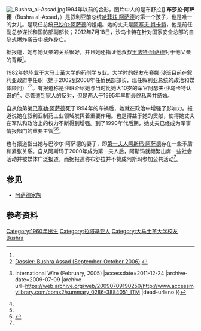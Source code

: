 {{noteTA
|1=zh:阿薩德;zh-cn:阿萨德;zh-tw:阿塞德;
}}
[[Image:_Bushra_al-Assad.jpg|thumb]]1994年以前的合影，图片中人的是布舒拉]]
'''布莎拉·阿萨德'''（Bushra al-Assad，{{bd|1960年|10月24日|catIdx=Assad, Bushra}}）是叙利亚前总统[[哈菲兹·阿萨德|哈菲兹·阿萨德]]的第一个孩子，也是唯一的女儿。是现任总统[[巴沙尔·阿萨德|巴沙尔·阿萨德]]的姐姐。她的丈夫是[[阿塞夫·肖卡特|阿塞夫·肖卡特]]，他是前任副总参谋长和国防部副部长；2012年7月18日，沙乌卡特在针对国家安全总部的自杀式爆炸袭击中被炸身亡。

据报道，她与她父亲的关系很好，并且她还指证他叔叔[[里法特·阿萨德|里法特·阿萨德]]对于他父亲的背叛<ref name="mideastmonitor" />。

1982年她毕业于[[大马士革大学|大马士革大学]]的[[药剂学|药剂学]]专业。大学时的好友[[布赛娜·沙班|布赛娜·沙班]]目前在叙利亚政府中任职（她于2002到2008年任侨民部部长，现任叙利亚总统的政治和媒体顾问）<ref name="mideastmonitor">[http://www.mideastmonitor.org/issues/0609/0609_5.htm Dossier: Bushra Assad (September-October 2006)<!-- Bot generated title -->] {{webarchive|url=https://web.archive.org/web/20110721161959/http://www.mideastmonitor.org/issues/0609/0609_5.htm |date=2011-07-21 }}</ref><ref>{{Cite web |url=http://www.accessmylibrary.com/coms2/summary_0286-3884051_ITM |title=Interview With Syrian Cabinet Minister Buthaina Shaaban; Interview With Arlen Specter. {{!}} International Wire (February, 2005)<!-- Bot generated title --> |accessdate=2011-12-24 |archive-date=2009-07-09 |archive-url=https://web.archive.org/web/20090709190250/http://www.accessmylibrary.com/coms2/summary_0286-3884051_ITM |dead-url=no }}</ref>。有报道称是沙班介绍她与当时比她大10岁的军官阿瑟夫·沙乌卡特认识的<ref name="mideastmonitor" />。尽管遭到家人的反对，但是两人于1995年早期最终私奔并结婚。

自从他弟弟[[巴塞勒·阿萨德|巴塞勒·阿萨德]]死于1994年的车祸后，她就在政治中增强了影响力。报道说她在叙利亚制药工业领域发挥着重要作用。也是得益于她的贡献，使得她丈夫在军队和政治上的权力不断得到增强。到了1990年代后期，她丈夫已经成为军事情报部门的重要主管<ref name="mideastmonitor" /><ref>{{Cite web |url=http://www.cedarsrevolution.net/jtphp/index.php?option=com_content&task=view&id=1371&Itemid=30 |title=World Council for the Cedars Revolution - Syria: Trouble in Damascus<!-- Bot generated title --> |accessdate=2011-12-24 |archive-date=2018-08-20 |archive-url=https://web.archive.org/web/20180820005835/http://www.cedarsrevolution.net/jtphp/index.php?option=com_content&task=view&id=1371&Itemid=30 |dead-url=yes }}</ref>。

也有报道指出她与巴沙尔·阿萨德的妻子，即[[第一夫人|第一夫人]][[阿斯玛·阿萨德|阿斯玛·阿萨德]]存在一些矛盾和紧张关系。自从阿斯玛于2000年成为第一夫人后，阿斯玛就频繁出席一些社会活动并被媒体广泛报道，而据报道称布舒拉并不赞成阿斯玛参加公共活动<ref name="mideastmonitor" />。

==参见==
*[[阿萨德家族|阿萨德家族]]

== 参考资料 ==
{{reflist}}

{{DEFAULTSORT:Assad, Bushra Al-}}
[[Category:1960年出生|Category:1960年出生]]
[[Category:拉塔基亚人|Category:拉塔基亚人]]
[[Category:大马士革大学校友|Category:大马士革大学校友]]
[[Category:阿萨德家族|Bushra]]